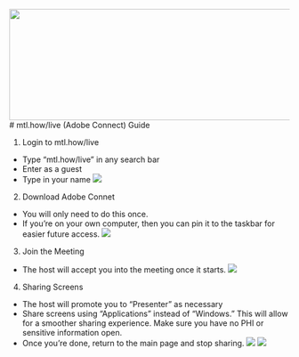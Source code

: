 <img src = "https://github.com/lzim/teampsd/blob/teampsd_style/teampsd_logo/team_psd_logo_sm.png"
     height = "200" width = "600">  
# mtl.how/live (Adobe Connect) Guide  

1. Login to mtl.how/live
- Type "mtl.how/live" in any search bar
- Enter as a guest
- Type in your name
![](https://raw.githubusercontent.com/lzim/teampsd/master/resources/gifs/mtl_live_1.gif)

2. Download Adobe Connet
- You will only need to do this once.
- If you're on your own computer, then you can pin it to the taskbar for easier future access.
![](https://raw.githubusercontent.com/lzim/teampsd/master/resources/gifs/mtl_live_2.gif)

3. Join the Meeting
- The host will accept you into the meeting once it starts.
![](https://raw.githubusercontent.com/lzim/teampsd/master/resources/gifs/mtl_live_3.gif)

4. Sharing Screens
- The host will promote you to "Presenter" as necessary
- Share screens using "Applications" instead of "Windows." This will allow for a smoother sharing experience. Make sure you have no PHI or sensitive information open.
- Once you're done, return to the main page and stop sharing.
![](https://raw.githubusercontent.com/lzim/teampsd/master/resources/gifs/mtl_live_4.gif)
![](https://raw.githubusercontent.com/lzim/teampsd/master/resources/gifs/mtl_live_5.gif)

